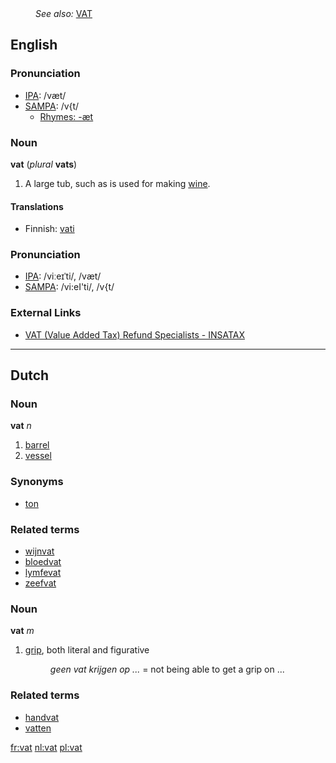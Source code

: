 :''See also:'' [[VAT]]
==English==
===Pronunciation===
*[[IPA]]: /væt/
*[[SAMPA]]: /v{t/
**[[Rhymes:English:-æt|Rhymes: -æt]]

===Noun===
'''vat''' (''plural'' '''vats''')

#A large tub, such as is used for making [[wine]].

====Translations====
*Finnish: [[vati]]

===Pronunciation===
*[[IPA]]: /viːeɪˈti/, /væt/
*[[SAMPA]]: /vi:eI'ti/, /v{t/

===External Links===
*[http://www.insatax.com VAT (Value Added Tax) Refund Specialists - INSATAX]
----

==Dutch==
===Noun===

'''vat''' ''n''

#[[barrel]]
#[[vessel]]

===Synonyms===
*[[ton]]

===Related terms===
*[[wijnvat]] 
*[[bloedvat]]
*[[lymfevat]]
*[[zeefvat]]

===Noun===
'''vat''' ''m''

#[[grip]], both literal and figurative
#:''geen vat krijgen op ...'' = not being able to get a grip on ...

===Related terms===
*[[handvat]] 
*[[vatten]]
[[fr:vat]]
[[nl:vat]]
[[pl:vat]]